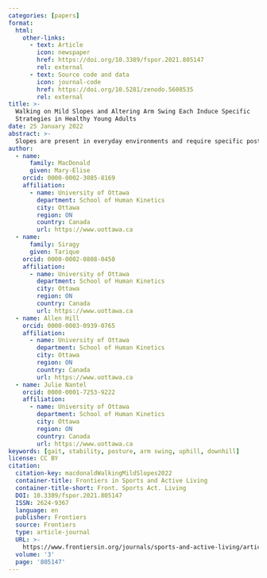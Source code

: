 ```yaml
---
categories: [papers]
format:
  html:
    other-links:
      - text: Article
        icon: newspaper
        href: https://doi.org/10.3389/fspor.2021.805147
        rel: external
      - text: Source code and data
        icon: journal-code
        href: https://doi.org/10.5281/zenodo.5608535
        rel: external
title: >-
  Walking on Mild Slopes and Altering Arm Swing Each Induce Specific
  Strategies in Healthy Young Adults
date: 25 January 2022
abstract: >-
  Slopes are present in everyday environments and require specific postural strategies for successful navigation; different arm strategies may be used to manage external perturbations while walking. It has yet to be determined what impact arm swing has on postural strategies and gait stability during sloped walking. We investigated the potentially interacting effects of surface slope and arm motion on gait stability and postural strategies in healthy young adults. We tested 15 healthy adults, using the CAREN-Extended system to simulate a rolling-hills environment which imparted both incline (uphill) and decline (downhill) slopes (± 3°). This protocol was completed under three imposed arm swing conditions: held, normal, active. Spatiotemporal gait parameters, mediolateral margin of stability, and postural kinematics in anteroposterior (AP), mediolateral (ML), and vertical (VT) directions were assessed. Main effects of conditions and interactions were evaluated by 2-way repeated measures analysis of variance. Our results showed no interactions between arm swing and slope; however, we found main effects of arm swing and main effects of slope. As expected, uphill and downhill sections of the rolling-hills yielded opposite stepping and postural strategies compared to level walking, and active and held arm swings led to opposite postural strategies compared to normal arm swing. Arm swing effects were consistent across slope conditions. Walking with arms held decreased gait speed, indicating a level of caution, but maintained stability comparable to that of walking with normal arm swing. Active arm swing increased both step width variability and ML-MoS during downhill sections. Alternately, ML-MoS was larger with increased step width and double support time during uphill sections compared to level, which demonstrates that distinct base of support strategies are used to manage arm swing compared to slope. The variability of the rolling-hills also required proactive base of support changes despite the mild slopes to maintain balance.
author:
  - name:
      family: MacDonald
      given: Mary-Elise
    orcid: 0000-0002-3085-8169
    affiliation:
      - name: University of Ottawa
        department: School of Human Kinetics
        city: Ottawa
        region: ON
        country: Canada
        url: https://www.uottawa.ca
  - name:
      family: Siragy
      given: Tarique
    orcid: 0000-0002-0808-0450
    affiliation:
      - name: University of Ottawa
        department: School of Human Kinetics
        city: Ottawa
        region: ON
        country: Canada
        url: https://www.uottawa.ca
  - name: Allen Hill
    orcid: 0000-0003-0939-0765
    affiliation:
      - name: University of Ottawa
        department: School of Human Kinetics
        city: Ottawa
        region: ON
        country: Canada
        url: https://www.uottawa.ca
  - name: Julie Nantel
    orcid: 0000-0001-7253-9222
    affiliation:
      - name: University of Ottawa
        department: School of Human Kinetics
        city: Ottawa
        region: ON
        country: Canada
        url: https://www.uottawa.ca
keywords: [gait, stability, posture, arm swing, uphill, downhill]
license: CC BY
citation:
  citation-key: macdonaldWalkingMildSlopes2022
  container-title: Frontiers in Sports and Active Living
  container-title-short: Front. Sports Act. Living
  DOI: 10.3389/fspor.2021.805147
  ISSN: 2624-9367
  language: en
  publisher: Frontiers
  source: Frontiers
  type: article-journal
  URL: >-
    https://www.frontiersin.org/journals/sports-and-active-living/articles/10.3389/fspor.2021.805147/full
  volume: '3'
  page: '805147'
---
```


